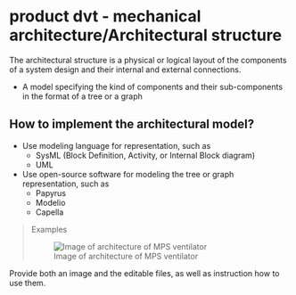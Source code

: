 # product dvt - mechanical architecture/Architectural structure


 The architectural structure is a physical or logical layout of the components of a system design and their internal and external connections.


  - A model specifying the kind of components and their sub-components in the format of a tree or a graph

## How to implement the architectural model?

  - Use modeling language for representation, such as 
    - SysML (Block Definition, Activity, or Internal Block diagram)
    - UML
  - Use open-source software for modeling the tree or graph representation, such as
    - Papyrus
    - Modelio
    - Capella 



> Examples
>
> ![Image of architecture of MPS ventilator](mechanical-model.jpg)


Provide both an image and the editable files, as well as instruction how to use them.
 
